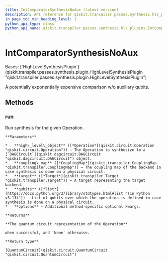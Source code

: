 ```yaml
---
title: IntComparatorSynthesisNoAux (latest version)
description: API reference for qiskit.transpiler.passes.synthesis.hls_plugins.IntComparatorSynthesisNoAux in the latest version of qiskit
in_page_toc_min_heading_level: 1
python_api_type: class
python_api_name: qiskit.transpiler.passes.synthesis.hls_plugins.IntComparatorSynthesisNoAux
---
```


# IntComparatorSynthesisNoAux

<Class id="qiskit.transpiler.passes.synthesis.hls_plugins.IntComparatorSynthesisNoAux" isDedicatedPage={true} github="https://github.com/Qiskit/qiskit/tree/stable/2.1/qiskit/transpiler/passes/synthesis/hls_plugins.py#L1544-L1550" signature="qiskit.transpiler.passes.synthesis.hls_plugins.IntComparatorSynthesisNoAux" modifiers="class">
  Bases: [`HighLevelSynthesisPlugin`](qiskit.transpiler.passes.synthesis.plugin.HighLevelSynthesisPlugin "qiskit.transpiler.passes.synthesis.plugin.HighLevelSynthesisPlugin")

  A potentially exponentially expensive comparison w/o auxiliary qubits.

  ## Methods

  ### run

  <Function id="qiskit.transpiler.passes.synthesis.hls_plugins.IntComparatorSynthesisNoAux.run" github="https://github.com/Qiskit/qiskit/tree/stable/2.1/qiskit/transpiler/passes/synthesis/hls_plugins.py#L1547-L1550" signature="run(high_level_object, coupling_map=None, target=None, qubits=None, **options)">
    Run synthesis for the given Operation.

    **Parameters**

    *   **high\_level\_object** ([*Operation*](qiskit.circuit.Operation "qiskit.circuit.Operation")) – The Operation to synthesize to a [`DAGCircuit`](qiskit.dagcircuit.DAGCircuit "qiskit.dagcircuit.DAGCircuit") object.
    *   **coupling\_map** ([*CouplingMap*](qiskit.transpiler.CouplingMap "qiskit.transpiler.CouplingMap")) – The coupling map of the backend in case synthesis is done on a physical circuit.
    *   **target** ([*Target*](qiskit.transpiler.Target "qiskit.transpiler.Target")) – A target representing the target backend.
    *   **qubits** ([*list*](https://docs.python.org/3/library/stdtypes.html#list "(in Python v3.13)")) – List of qubits over which the operation is defined in case synthesis is done on a physical circuit.
    *   **options** – Additional method-specific optional kwargs.

    **Returns**

    **The quantum circuit representation of the Operation**

    when successful, and `None` otherwise.

    **Return type**

    [QuantumCircuit](qiskit.circuit.QuantumCircuit "qiskit.circuit.QuantumCircuit")
  </Function>
</Class>

